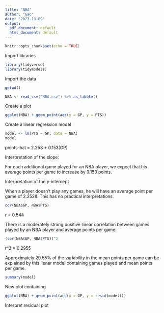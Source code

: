 ```yaml
---
title: "NBA"
author: "Gao"
date: "2023-10-09"
output:
  pdf_document: default
  html_document: default
---
```


```r
knitr::opts_chunk$set(echo = TRUE)
```

Import libraries

```r
library(tidyverse)
library(tidymodels)
```

Import the data

```r
getwd()

NBA <- read_csv("NBA.csv") %>% as_tibble()
```

Create a plot

```r
ggplot(NBA) + geom_point(aes(x = GP, y = PTS))
```

Create a linear regression model

```r
model <- lm(PTS ~ GP, data = NBA)
model
```

points-hat = 2.253 + 0.153(GP)

Interpretation of the slope:

For each additional game played for an NBA player, we expect that his average points per game to increase by 0.153 points. 

Interpretation of the y-intercept

When a player doesn't play any games, he will have an average point per game of 2.2528. This has no practical interpretations.

```r
cor(NBA$GP, NBA$PTS)
```

r = 0.544

There is a moderately strong positive linear correlation between games played by an NBA player and average points per game.

```r
(cor(NBA$GP, NBA$PTS))^2
```

r^2 = 0.2955

Approximately 29.55% of the variability in the mean points per game can be explained by this lienar model containing games played and mean points per game.

```r
summary(model)
```

New plot containing 

```r
ggplot(NBA) + geom_point(aes(x = GP, y = resid(model)))
```

Interpret residual plot

